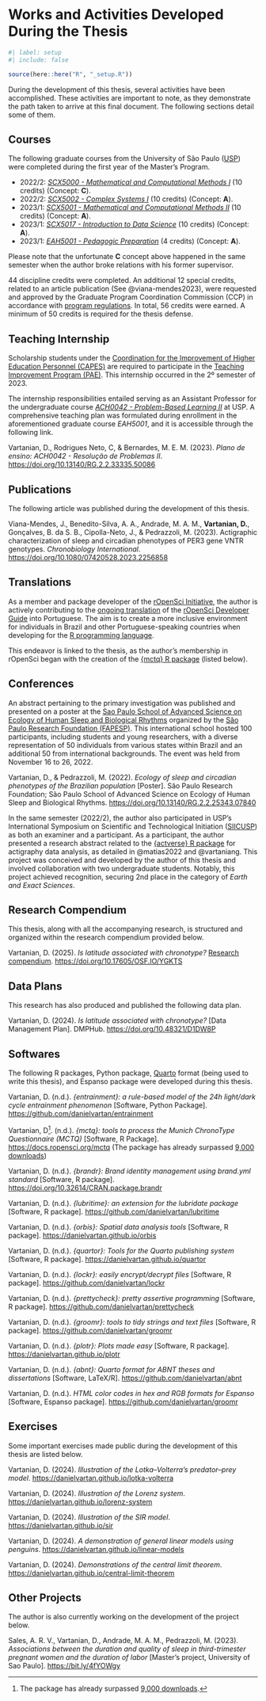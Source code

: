 <!-- %:::% .common h1 begin %:::% -->
# Works and Activities Developed During the Thesis {#sec-sm-works-and-activities}
<!-- %:::% .common h1 end %:::% -->

```r
#| label: setup
#| include: false

source(here::here("R", "_setup.R"))
```

During the development of this thesis, several activities have been accomplished. These activities are important to note, as they demonstrate the path taken to arrive at this final document. The following sections detail some of them.

## Courses

The following graduate courses from the University of São Paulo ([USP](https://www5.usp.br/)) were completed during the first year of the Master's Program.

* 2022/2: [*SCX5000 - Mathematical and Computational Methods I*](https://uspdigital.usp.br/janus/componente/catalogoDisciplinasInicial.jsf?action=3&sgldis=SCX5000) (10 credits) (Concept: **C**).
* 2022/2: [*SCX5002 - Complex Systems I*](https://uspdigital.usp.br/janus/componente/catalogoDisciplinasInicial.jsf?action=3&sgldis=SCX5002) (10 credits) (Concept: **A**).
* 2023/1: [*SCX5001 - Mathematical and Computational Methods II*](https://uspdigital.usp.br/janus/componente/catalogoDisciplinasInicial.jsf?action=3&sgldis=SCX5001) (10 credits) (Concept: **A**).
* 2023/1: [*SCX5017 - Introduction to Data Science*](https://uspdigital.usp.br/janus/componente/catalogoDisciplinasInicial.jsf?action=3&sgldis=SCX5017) (10 credits) (Concept: **A**).
* 2023/1: [*EAH5001 - Pedagogic Preparation*](https://uspdigital.usp.br/janus/componente/catalogoDisciplinasInicial.jsf?action=3&sgldis=EAH5001) (4 credits) (Concept: **A**).

Please note that the unfortunate **C** concept above happened in the same semester when the author broke relations with his former supervisor.

44 discipline credits were completed. An additional 12 special credits, related to an article publication (See @viana-mendes2023), were requested and approved by the Graduate Program Coordination Commission (CCP) in accordance with [program regulations](https://leginf.usp.br/?resolucao=resolucao-copgr-no-7829-de-03-de-outubro-de-2019). In total, 56 credits were earned. A minimum of 50 credits is required for the thesis defense.

## Teaching Internship

Scholarship students under the [Coordination for the Improvement of Higher Education Personnel (CAPES)](https://www.gov.br/capes/) are required to participate in the [Teaching Improvement Program (PAE)](www5.each.usp.br/pae/). This internship occurred in the 2º semester of 2023.

The internship responsibilities entailed serving as an Assistant Professor for the undergraduate course [*ACH0042 - Problem-Based Learning II*](https://uspdigital.usp.br/jupiterweb/obterDisciplina?nomdis=&sgldis=ACH0042) at USP. A comprehensive teaching plan was formulated during enrollment in the aforementioned graduate course *EAH5001*, and it is accessible through the following link.

<!-- @vartanian2023b -->

Vartanian, D., Rodrigues Neto, C, & Bernardes, M. E. M. (2023). *Plano de ensino: ACH0042 - Resolução de Problemas II*. <https://doi.org/10.13140/RG.2.2.33335.50086>

## Publications

The following article was published during the development of this thesis.

<!-- @viana-mendes2023 -->

Viana-Mendes, J., Benedito-Silva, A. A., Andrade, M. A. M., **Vartanian, D.**, Gonçalves, B. da S. B., Cipolla-Neto, J., & Pedrazzoli, M. (2023). Actigraphic characterization of sleep and circadian phenotypes of PER3 gene VNTR genotypes. *Chronobiology International*. <https://doi.org/10.1080/07420528.2023.2256858>

## Translations

As a member and package developer of the [rOpenSci Initiative](https://ropensci.org/), the author is actively contributing to the [ongoing translation](https://github.com/ropensci/dev_guide/pull/717) of the [rOpenSci Developer Guide](https://devguide.ropensci.org/) into Portuguese. The aim is to create a more inclusive environment for individuals in Brazil and other Portuguese-speaking countries when developing for the [R programming language](https://www.r-project.org/).

This endeavor is linked to the thesis, as the author's membership in rOpenSci began with the creation of the [{mctq} R package](https://docs.ropensci.org/mctq/) (listed below).

## Conferences

An abstract pertaining to the primary investigation was published and presented on a poster at the [Sao Paulo School of Advanced Science on Ecology of Human Sleep and Biological Rhythms](https://espca.fapesp.br/school/sao_paulo_school_of_advanced_science_on_ecology_of_human_sleep_and_biological_rhythms/101/) organized by the [São Paulo Research Foundation (FAPESP)](https://fapesp.br/en). This international school hosted 100 participants, including students and young researchers, with a diverse representation of 50 individuals from various states within Brazil and an additional 50 from international backgrounds. The event was held from November 16 to 26, 2022.

<!-- @vartanian2022a -->

Vartanian, D., & Pedrazzoli, M. (2022). *Ecology of sleep and circadian phenotypes of the Brazilian population* \[Poster\]. São Paulo Research Foundation; São Paulo School of Advanced Science on Ecology of Human Sleep and Biological Rhythms. <https://doi.org/10.13140/RG.2.2.25343.07840>

In the same semester (2022/2), the author also participated in USP's International Symposium on Scientific and Technological Initiation ([SIICUSP](https://prpi.usp.br/siicusp/)) as both an examiner and a participant. As a participant, the author presented a research abstract related to the [{actverse} R package](https://github.com/giperbio/actverse) for actigraphy data analysis, as detailed in @matias2022 and @vartaniang. This project was conceived and developed by the author of this thesis and involved collaboration with two undergraduate students. Notably, this project achieved recognition, securing 2nd place in the category of *Earth and Exact Sciences*.

## Research Compendium

This thesis, along with all the accompanying research, is structured and organized within the research compendium provided below.

<!-- @vartanian2025 -->

Vartanian, D. (2025). *Is latitude associated with chronotype?* [Research compendium]. <https://doi.org/10.17605/OSF.IO/YGKTS>

## Data Plans

This research has also produced and published the following data plan.

<!-- @vartanian2024 -->

Vartanian, D. (2024). *Is latitude associated with chronotype?* [Data Management Plan]. DMPHub. <https://doi.org/10.48321/D1DW8P>

## Softwares

The following R packages, Python package, [Quarto](https://quarto.org/) format (being used to write this thesis), and Espanso package were developed during this thesis.

<!-- @vartaniane -->

Vartanian, D. (n.d.). *{entrainment}: a rule-based model of the 24h light/dark cycle entrainment phenomenon* [Software, Python Package]. <https://github.com/danielvartan/entrainment>

<!-- @vartanianh -->

Vartanian, D[^sm-10-1]. (n.d.). *{mctq}: tools to process the Munich ChronoType Questionnaire (MCTQ)* [Software, R Package]. <https://docs.ropensci.org/mctq> (The package has already surpassed [9,000 downloads](https://danielvartan.shinyapps.io/cran-logs/?package=mctq))

<!-- @vartanianr -->

Vartanian, D. (n.d.). *{brandr}: Brand identity management using brand.yml standard* [Software, R package]. <https://doi.org/10.32614/CRAN.package.brandr>

<!-- @vartanianc -->

Vartanian, D. (n.d.). *{lubritime}: an extension for the lubridate package* [Software, R package]. <https://github.com/danielvartan/lubritime>

<!-- @vartanianq -->

Vartanian, D. (n.d.). *{orbis}: Spatial data analysis tools* [Software, R package]. <https://danielvartan.github.io/orbis>

<!-- @vartanianp -->

Vartanian, D. (n.d.). *{quartor}: Tools for the Quarto publishing system* [Software, R package]. <https://danielvartan.github.io/quartor>

<!-- @vartaniand -->

Vartanian, D. (n.d.). *{lockr}: easily encrypt/decrypt files* [Software, R package]. <https://github.com/danielvartan/lockr>

<!-- @vartanianb -->

Vartanian, D. (n.d.). *{prettycheck}: pretty assertive programming* [Software, R package]. <https://github.com/danielvartan/prettycheck>

<!-- @vartaniang -->

Vartanian, D. (n.d.). *{groomr}: tools to tidy strings and text files* [Software, R package]. <https://github.com/danielvartan/groomr>

<!-- @vartanians -->

Vartanian, D. (n.d.). *{plotr}: Plots made easy* [Software, R package]. <https://danielvartan.github.io/plotr>

<!-- @vartanianf -->

Vartanian, D. (n.d.). *{abnt}: Quarto format for ABNT theses and dissertations* [Software, LaTeX/R]. <https://github.com/danielvartan/abnt>

<!-- @vartaniann -->

Vartanian, D. (n.d.). *HTML color codes in hex and RGB formats for Espanso* [Software, Espanso package]. <https://github.com/danielvartan/groomr>

## Exercises

Some important exercises made public during the development of this thesis are listed below.

<!-- @vartanianm -->

Vartanian, D. (2024). *Illustration of the Lotka–Volterra's predator–prey model*. <https://danielvartan.github.io/lotka-volterra>

<!-- @vartanianj -->

Vartanian, D. (2024). *Illustration of the Lorenz system*. <https://danielvartan.github.io/lorenz-system>

<!-- @vartaniani -->

Vartanian, D. (2024). *Illustration of the SIR model*. <https://danielvartan.github.io/sir>

<!-- @vartaniank -->

Vartanian, D. (2024). *A demonstration of general linear models using penguins*. <https://danielvartan.github.io/linear-models>

<!-- @vartanianl -->

Vartanian, D. (2024). *Demonstrations of the central limit theorem*. <https://danielvartan.github.io/central-limit-theorem>


## Other Projects

The author is also currently working on the development of the project below.

Sales, A. R. V., Vartanian, D., Andrade, M. A. M., Pedrazzoli, M. (2023). *Associations between the duration and quality of sleep in third-trimester pregnant women and the duration of labor* \[Master's project, University of Sao Paulo\]. <https://bit.ly/4fYOWgy>

[^sm-10-1]: The package has already surpassed [9,000 downloads](https://danielvartan.shinyapps.io/cran-logs/?package=mctq).
